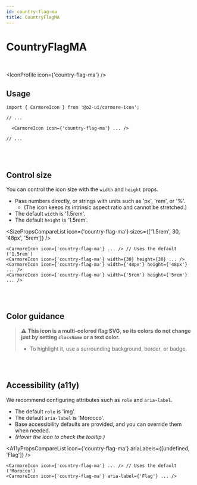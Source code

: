 ```yaml
---
id: country-flag-ma
title: CountryFlagMA
---
```




# CountryFlagMA

<br />

<IconProfile icon={'country-flag-ma'} />

## Usage

```tsx
import { CarmoreIcon } from '@o2-ui/carmore-icon';

// ...

  <CarmoreIcon icon={'country-flag-ma'} ... />

// ...
```

<br />
<br />

## Control size

You can control the icon size with the `width` and `height` props.

- Pass numbers directly, or strings with units such as 'px', 'rem', or '%'.
  - (The icon keeps its intrinsic aspect ratio and cannot be stretched.)
- The default `width` is '1.5rem'.
- The default `height` is '1.5rem'.

<SizePropsCompareList icon={'country-flag-ma'} sizes={['1.5rem', 30, '48px', '5rem']} />

```tsx
<CarmoreIcon icon={'country-flag-ma'} ... /> // Uses the default ('1.5rem')
<CarmoreIcon icon={'country-flag-ma'} width={30} height={30} ... />
<CarmoreIcon icon={'country-flag-ma'} width={'48px'} height={'48px'} ... />
<CarmoreIcon icon={'country-flag-ma'} width={'5rem'} height={'5rem'} ... />
```

<br />
<br />

## Color guidance

> ⚠️ <b>This icon is a multi-colored flag SVG, so its colors do not change just by setting `className` or a text color.</b>
>
> - To highlight it, use a surrounding background, border, or badge.

<br />
<br />

## Accessibility (a11y)

We recommend configuring attributes such as `role` and `aria-label`.

- The default `role` is 'img'.
- The default `aria-label` is 'Morocco'.
- Base accessibility defaults are provided, and you can override them when needed.
- _(Hover the icon to check the tooltip.)_

<A11yPropsCompareList icon={'country-flag-ma'} ariaLabels={[undefined, 'Flag']} />

```tsx
<CarmoreIcon icon={'country-flag-ma'} ... /> // Uses the default ('Morocco')
<CarmoreIcon icon={'country-flag-ma'} aria-label={'Flag'} ... />
```
